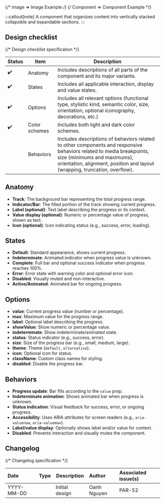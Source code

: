
{/* Image => Image Example */}
{/* Component => Component Example */}

:::callout[note]
A component that organizes content into vertically stacked collapsible and expandable sections.
:::

## Design checklist <span id="design-checklist"></span>

{/* Design checklist specification */}

| Status | Item          | Description                                                                                                                                                                                                                       |
| ------ | ------------- | --------------------------------------------------------------------------------------------------------------------------------------------------------------------------------------------------------------------------------- |
| ✔️     | Anatomy       | Includes descriptions of all parts of the component and its major variants.                                                                                                                                                       |
| ✔️     | States        | Includes all applicable interaction, display and value states.                                                                                                                                                                    |
| ✔️     | Options       | Includes all relevant options (functional type, stylistic kind, semantic color, size, orientation, optional iconography, decorations, etc.)                                                                                       |
| ✔️     | Color schemes | Includes both light and dark color schemes.                                                                                                                                                                                       |
|        | Behaviors     | Includes descriptions of behaviors related to other components and responsive behaviors related to media breakpoints, size (minimums and maximums), orientation, alignment, position and layout (wrapping, truncation, overflow). |

## Anatomy <span id="anatomy"></span>

- **Track**: The background bar representing the total progress range.
- **Indicator/Bar**: The filled portion of the track showing current progress.
- **Label (optional)**: Text label describing the progress or its context.
- **Value display (optional)**: Numeric or percentage value of progress, shown as text.
- **Icon (optional)**: Icon indicating status (e.g., success, error, loading).

## States <span id="states"></span>

- **Default**: Standard appearance, shows current progress.
- **Indeterminate**: Animated indicator when progress value is unknown.
- **Complete**: Full bar and optional success indicator when progress reaches 100%.
- **Error**: Error state with warning color and optional error icon.
- **Disabled**: Visually muted and non-interactive.
- **Active/Animated**: Animated bar for ongoing progress.

## Options <span id="options"></span>

- **value**: Current progress value (number or percentage).
- **max**: Maximum value for the progress range.
- **label**: Optional label describing the progress.
- **showValue**: Show numeric or percentage value.
- **indeterminate**: Show indeterminate/animated state.
- **status**: Status indicator (e.g., success, error).
- **size**: Size of the progress bar (e.g., small, medium, large).
- **theme**: Theme (`default`, `alternative`).
- **icon**: Optional icon for status.
- **className**: Custom class names for styling.
- **disabled**: Disable the progress bar.

## Behaviors <span id="behaviors"></span>

- **Progress update**: Bar fills according to the `value` prop.
- **Indeterminate animation**: Shows animated bar when progress is unknown.
- **Status indication**: Visual feedback for success, error, or ongoing progress.
- **Accessibility**: Uses ARIA attributes for screen readers (e.g., `aria-valuenow`, `aria-valuemax`).
- **Label/value display**: Optionally shows label and/or value for context.
- **Disabled**: Prevents interaction and visually mutes the component.

## Changelog <span id="changelog"></span>

{/* Changelog specification */}

| Date       | Type                                                     | Description    | Author      | Associated issue(s) |
| :--------- | :------------------------------------------------------- | -------------- | :---------- | :------------------ |
| YYYY-MM-DD | <Badge size='sm' kind='glass' color='cyan' label="new"/> | Initial design | Oanh Nguyen | PAR-52              |

